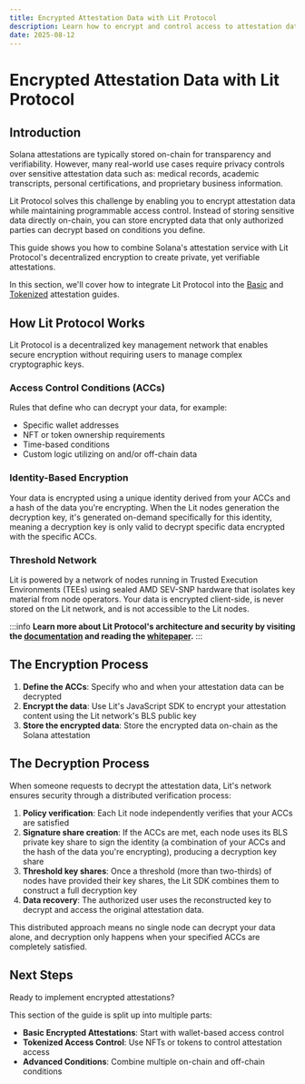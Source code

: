 ```yaml
---
title: Encrypted Attestation Data with Lit Protocol
description: Learn how to encrypt and control access to attestation data using Lit Protocol's decentralized key management network
date: 2025-08-12
---
```


# Encrypted Attestation Data with Lit Protocol

## Introduction

Solana attestations are typically stored on-chain for transparency and verifiability. However, many real-world use cases require privacy controls over sensitive attestation data such as: medical records, academic transcripts, personal certifications, and proprietary business information.

Lit Protocol solves this challenge by enabling you to encrypt attestation data while maintaining programmable access control. Instead of storing sensitive data directly on-chain, you can store encrypted data that only authorized parties can decrypt based on conditions you define.

This guide shows you how to combine Solana's attestation service with Lit Protocol's decentralized encryption to create private, yet verifiable attestations.

In this section, we'll cover how to integrate Lit Protocol into the [Basic](/guides/ts/how-to-create-digital-credentials) and [Tokenized](/guides/ts/lit-encrypted-attestations/tokenized-attestation-flow) attestation guides.

## How Lit Protocol Works

Lit Protocol is a decentralized key management network that enables secure encryption without requiring users to manage complex cryptographic keys.

### Access Control Conditions (ACCs)

Rules that define who can decrypt your data, for example:

- Specific wallet addresses
- NFT or token ownership requirements
- Time-based conditions
- Custom logic utilizing on and/or off-chain data

### Identity-Based Encryption

Your data is encrypted using a unique identity derived from your ACCs and a hash of the data you're encrypting. When the Lit nodes generation the decryption key, it's generated on-demand specifically for this identity, meaning a decryption key is only valid to decrypt specific data encrypted with the specific ACCs.

### Threshold Network

Lit is powered by a network of nodes running in Trusted Execution Environments (TEEs) using sealed AMD SEV-SNP hardware that isolates key material from node operators. Your data is encrypted client-side, is never stored on the Lit network, and is not accessible to the Lit nodes.

:::info
**Learn more about Lit Protocol's architecture and security by visiting the [documentation](https://developer.litprotocol.com) and reading the [whitepaper](https://github.com/LIT-Protocol/whitepaper).**
:::

## The Encryption Process

1. **Define the ACCs**: Specify who and when your attestation data can be decrypted
2. **Encrypt the data**: Use Lit's JavaScript SDK to encrypt your attestation content using the Lit network's BLS public key
3. **Store the encrypted data**: Store the encrypted data on-chain as the Solana attestation

## The Decryption Process

When someone requests to decrypt the attestation data, Lit's network ensures security through a distributed verification process:

1. **Policy verification**: Each Lit node independently verifies that your ACCs are satisfied
2. **Signature share creation**: If the ACCs are met, each node uses its BLS private key share to sign the identity (a combination of your ACCs and the hash of the data you're encrypting), producing a decryption key share
3. **Threshold key shares**: Once a threshold (more than two-thirds) of nodes have provided their key shares, the Lit SDK combines them to construct a full decryption key
4. **Data recovery**: The authorized user uses the reconstructed key to decrypt and access the original attestation data.

This distributed approach means no single node can decrypt your data alone, and decryption only happens when your specified ACCs are completely satisfied.

## Next Steps

Ready to implement encrypted attestations?

This section of the guide is split up into multiple parts:

- **Basic Encrypted Attestations**: Start with wallet-based access control
- **Tokenized Access Control**: Use NFTs or tokens to control attestation access
- **Advanced Conditions**: Combine multiple on-chain and off-chain conditions
